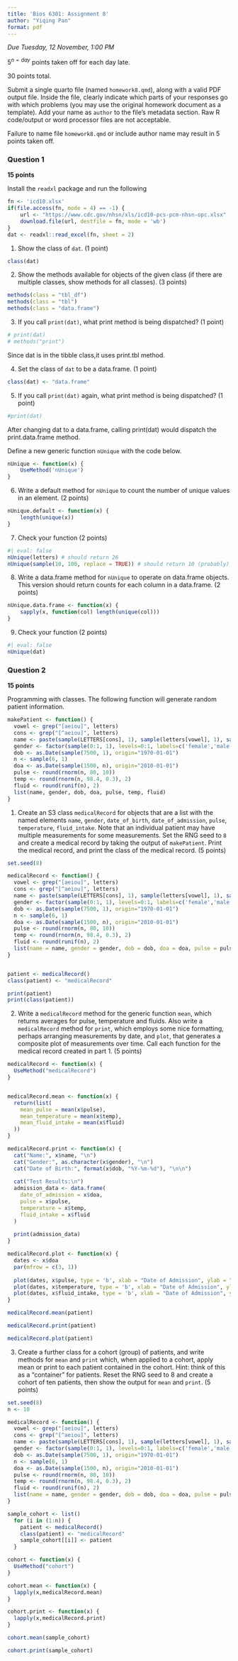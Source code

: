 ```yaml
---
title: 'Bios 6301: Assignment 8'
author: "Yiqing Pan"
format: pdf
---
```


*Due Tuesday, 12 November, 1:00 PM*

$5^{n=day}$ points taken off for each day late.

30 points total.

Submit a single quarto file (named `homework8.qmd`), along with a valid PDF output file. Inside the file, clearly indicate which parts of your responses go with which problems (you may use the original homework document as a template). Add your name as `author` to the file's metadata section. Raw R code/output or word processor files are not acceptable.

Failure to name file `homework8.qmd` or include author name may result in 5 points taken off.



### Question 1 ###

**15 points**

Install the `readxl` package and run the following

```r
fn <- 'icd10.xlsx'
if(file.access(fn, mode = 4) == -1) {
    url <- "https://www.cdc.gov/nhsn/xls/icd10-pcs-pcm-nhsn-opc.xlsx"
    download.file(url, destfile = fn, mode = 'wb')
}
dat <- readxl::read_excel(fn, sheet = 2)
```

1.  Show the class of `dat`. (1 point)

```r
class(dat)
```


2.  Show the methods available for objects of the given class (if there are multiple classes, show methods for all classes). (3 points)

```r
methods(class = "tbl_df")
methods(class = "tbl")
methods(class = "data.frame")
```

3.  If you call `print(dat)`, what print method is being dispatched? (1 point)

```r
# print(dat)
# methods("print")
```
Since dat is in the tibble class,it uses print.tbl method. 

4.  Set the class of `dat` to be a data.frame. (1 point)

```r
class(dat) <- "data.frame"
```


5.  If you call `print(dat)` again, what print method is being dispatched? (1 point)

```r
#print(dat)
```
After changing dat to a data.frame, calling print(dat) would dispatch the print.data.frame method.

Define a new generic function `nUnique` with the code below.

```r
nUnique <- function(x) {
    UseMethod('nUnique')
}
```

6.  Write a default method for `nUnique` to count the number of unique values in an element. (2 points)

```r
nUnique.default <- function(x) {
    length(unique(x))
}
```


7.  Check your function (2 points)

```r
#| eval: false
nUnique(letters) # should return 26
nUnique(sample(10, 100, replace = TRUE)) # should return 10 (probably)
```

8.  Write a data.frame method for `nUnique` to operate on data.frame objects.
This version should return counts for each column in a data.frame. (2 points)

```r
nUnique.data.frame <- function(x) {
    sapply(x, function(col) length(unique(col)))
}

```


9.  Check your function (2 points)

```r
#| eval: false
nUnique(dat)
```

### Question 2 ###

**15 points**

Programming with classes.  The following function will generate random patient information.

```r
makePatient <- function() {
  vowel <- grep("[aeiou]", letters)
  cons <- grep("[^aeiou]", letters)
  name <- paste(sample(LETTERS[cons], 1), sample(letters[vowel], 1), sample(letters[cons], 1), sep='')
  gender <- factor(sample(0:1, 1), levels=0:1, labels=c('female','male'))
  dob <- as.Date(sample(7500, 1), origin="1970-01-01")
  n <- sample(6, 1)
  doa <- as.Date(sample(1500, n), origin="2010-01-01")
  pulse <- round(rnorm(n, 80, 10))
  temp <- round(rnorm(n, 98.4, 0.3), 2)
  fluid <- round(runif(n), 2)
  list(name, gender, dob, doa, pulse, temp, fluid)
}
```

1.  Create an S3 class `medicalRecord` for objects that are a list with the named elements `name`, `gender`, `date_of_birth`, `date_of_admission`, `pulse`, `temperature`, `fluid_intake`. Note that an individual patient may have multiple measurements for some measurements.  Set the RNG seed to `8` and create a medical record by taking the output of `makePatient`.  Print the medical record, and print the class of the medical record. (5 points)


```r
set.seed(8)

medicalRecord <- function() {
  vowel <- grep("[aeiou]", letters)
  cons <- grep("[^aeiou]", letters)
  name <- paste(sample(LETTERS[cons], 1), sample(letters[vowel], 1), sample(letters[cons], 1), sep='')
  gender <- factor(sample(0:1, 1), levels=0:1, labels=c('female','male'))
  dob <- as.Date(sample(7500, 1), origin="1970-01-01")
  n <- sample(6, 1)
  doa <- as.Date(sample(1500, n), origin="2010-01-01")
  pulse <- round(rnorm(n, 80, 10))
  temp <- round(rnorm(n, 98.4, 0.3), 2)
  fluid <- round(runif(n), 2)
  list(name = name, gender = gender, dob = dob, doa = doa, pulse = pulse, temp = temp, fluid = fluid)
}


patient <- medicalRecord()
class(patient) <- "medicalRecord"

print(patient)
print(class(patient))
```

2.  Write a `medicalRecord` method for the generic function `mean`, which returns averages for pulse, temperature and fluids. Also write a `medicalRecord` method for `print`, which employs some nice formatting, perhaps arranging measurements by date, and `plot`, that generates a composite plot of measurements over time.  Call each function for the medical record created in part 1. (5 points)

```r
medicalRecord <- function(x) { 
  UseMethod("medicalRecord")
}


medicalRecord.mean <- function(x) {
  return(list(
    mean_pulse = mean(x$pulse),
    mean_temperature = mean(x$temp),
    mean_fluid_intake = mean(x$fluid)
  ))
}

medicalRecord.print <- function(x) {
  cat("Name:", x$name, "\n")
  cat("Gender:", as.character(x$gender), "\n")
  cat("Date of Birth:", format(x$dob, "%Y-%m-%d"), "\n\n")
  
  cat("Test Results:\n")
  admission_data <- data.frame(
    date_of_admission = x$doa,
    pulse = x$pulse,
    temperature = x$temp,
    fluid_intake = x$fluid
  )
  
  print(admission_data)
}

medicalRecord.plot <- function(x) {
  dates <- x$doa
  par(mfrow = c(3, 1))
  
  plot(dates, x$pulse, type = 'b', xlab = "Date of Admission", ylab = "Pulse")
  plot(dates, x$temperature, type = 'b', xlab = "Date of Admission", ylab = "Temperature")
  plot(dates, x$fluid_intake, type = 'b', xlab = "Date of Admission", ylab = "Fluid Intake")
}
```

```r
medicalRecord.mean(patient)

medicalRecord.print(patient)

medicalRecord.plot(patient)
```

3.  Create a further class for a cohort (group) of patients, and write methods for `mean` and `print` which, when applied to a cohort, apply mean or print to each patient contained in the cohort. Hint: think of this as a "container" for patients.  Reset the RNG seed to 8 and create a cohort of ten patients, then show the output for `mean` and `print`. (5 points)

```r
set.seed(8)
n <- 10

medicalRecord <- function() {
  vowel <- grep("[aeiou]", letters)
  cons <- grep("[^aeiou]", letters)
  name <- paste(sample(LETTERS[cons], 1), sample(letters[vowel], 1), sample(letters[cons], 1), sep='')
  gender <- factor(sample(0:1, 1), levels=0:1, labels=c('female','male'))
  dob <- as.Date(sample(7500, 1), origin="1970-01-01")
  n <- sample(6, 1)
  doa <- as.Date(sample(1500, n), origin="2010-01-01")
  pulse <- round(rnorm(n, 80, 10))
  temp <- round(rnorm(n, 98.4, 0.3), 2)
  fluid <- round(runif(n), 2)
  list(name = name, gender = gender, dob = dob, doa = doa, pulse = pulse, temp = temp, fluid = fluid)
}

sample_cohort <- list()
  for (i in (1:n)) {
    patient <- medicalRecord()
    class(patient) <- "medicalRecord"
    sample_cohort[[i]] <- patient
  }

cohort <- function(x) { 
  UseMethod("cohort")
}

cohort.mean <- function(x) {
  lapply(x,medicalRecord.mean)
}

cohort.print <- function(x) {
  lapply(x,medicalRecord.print)
}
```


```r
cohort.mean(sample_cohort)

cohort.print(sample_cohort)
```

